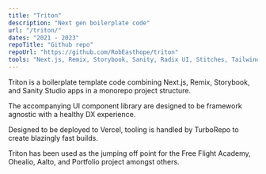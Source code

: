 ```yaml
---
title: "Triton"
description: "Next gen boilerplate code"
url: "/triton/"
dates: "2021 - 2023"
repoTitle: "Github repo"
repoUrl: "https://github.com/RobEasthope/triton"
tools: "Next.js, Remix, Storybook, Sanity, Radix UI, Stitches, Tailwind, Vanilla Extract"
---
```


Triton is a boilerplate template code combining Next.js, Remix, Storybook, and Sanity Studio apps in a monorepo project structure.

The accompanying UI component library are designed to be framework agnostic with a healthy DX experience.

Designed to be deployed to Vercel, tooling is handled by TurboRepo to create blazingly fast builds.

Triton has been used as the jumping off point for the Free Flight Academy, Ohealio, Aalto, and Portfolio project amongst others.
